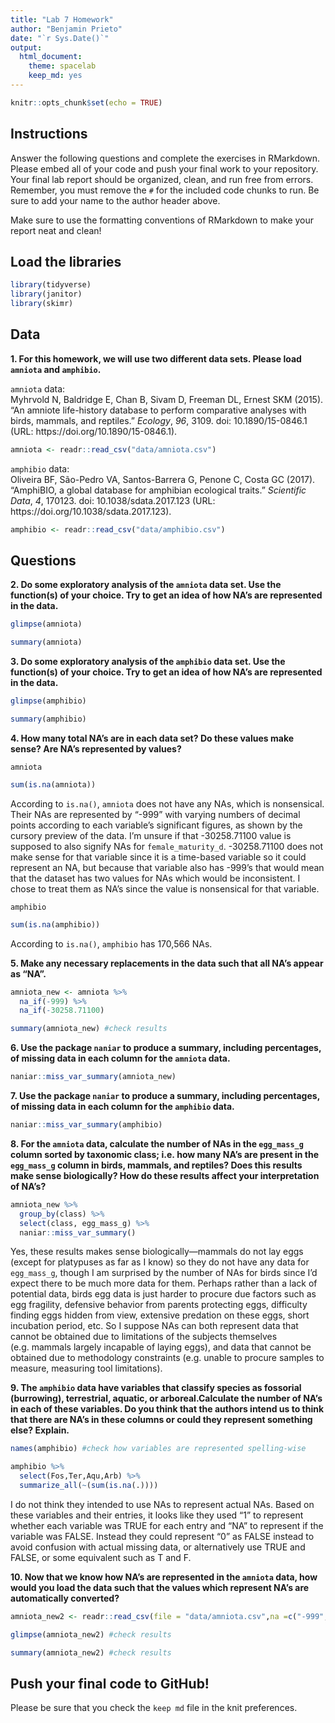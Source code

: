 ```yaml
---
title: "Lab 7 Homework"
author: "Benjamin Prieto"
date: "`r Sys.Date()`"
output:
  html_document: 
    theme: spacelab
    keep_md: yes
---
```


```r
knitr::opts_chunk$set(echo = TRUE)
```

## Instructions
Answer the following questions and complete the exercises in RMarkdown. Please embed all of your code and push your final work to your repository. Your final lab report should be organized, clean, and run free from errors. Remember, you must remove the `#` for the included code chunks to run. Be sure to add your name to the author header above.  

Make sure to use the formatting conventions of RMarkdown to make your report neat and clean!  

## Load the libraries
```r
library(tidyverse)
library(janitor)
library(skimr)
``` 

## Data
**1. For this homework, we will use two different data sets. Please load `amniota` and `amphibio`.**  

`amniota` data:  
Myhrvold N, Baldridge E, Chan B, Sivam D, Freeman DL, Ernest SKM (2015). “An amniote life-history
database to perform comparative analyses with birds, mammals, and reptiles.” _Ecology_, *96*, 3109.
doi: 10.1890/15-0846.1 (URL: https://doi.org/10.1890/15-0846.1).
```r
amniota <- readr::read_csv("data/amniota.csv")
```

`amphibio` data:  
Oliveira BF, São-Pedro VA, Santos-Barrera G, Penone C, Costa GC (2017). “AmphiBIO, a global database
for amphibian ecological traits.” _Scientific Data_, *4*, 170123. doi: 10.1038/sdata.2017.123 (URL:
https://doi.org/10.1038/sdata.2017.123).
```r
amphibio <- readr::read_csv("data/amphibio.csv")
```

## Questions  
**2. Do some exploratory analysis of the `amniota` data set. Use the function(s) of your choice. Try to get an idea of how NA's are represented in the data.**  
```r
glimpse(amniota)
```

```r
summary(amniota)
```


**3. Do some exploratory analysis of the `amphibio` data set. Use the function(s) of your choice. Try to get an idea of how NA's are represented in the data.**  
```r
glimpse(amphibio)
```

```r
summary(amphibio)
```


**4. How many total NA's are in each data set? Do these values make sense? Are NA's represented by values?**   

`amniota`  
```r
sum(is.na(amniota))
```

According to `is.na()`, `amniota` does not have any NAs, which is nonsensical. Their NAs are represented by "-999" with varying numbers of decimal points according to each variable's significant figures, as shown by the cursory preview of the data. I'm unsure if that -30258.71100 value is supposed to also signify NAs for `female_maturity_d`. -30258.71100 does not make sense for that variable since it is a time-based variable so it could represent an NA, but because that variable also has -999's that would mean that the dataset has two values for NAs which would be inconsistent. I chose to treat them as NA's since the value is nonsensical for that variable.

`amphibio`  
```r
sum(is.na(amphibio))
```

According to `is.na()`, `amphibio` has 170,566 NAs.


**5. Make any necessary replacements in the data such that all NA's appear as "NA".**   
```r
amniota_new <- amniota %>% 
  na_if(-999) %>% 
  na_if(-30258.71100)
```

```r
summary(amniota_new) #check results
```


**6. Use the package `naniar` to produce a summary, including percentages, of missing data in each column for the `amniota` data.**  
```r
naniar::miss_var_summary(amniota_new)
```

**7. Use the package `naniar` to produce a summary, including percentages, of missing data in each column for the `amphibio` data.**
```r
naniar::miss_var_summary(amphibio)
```

**8. For the `amniota` data, calculate the number of NAs in the `egg_mass_g` column sorted by taxonomic class; i.e. how many NA's are present in the `egg_mass_g` column in birds, mammals, and reptiles? Does this results make sense biologically? How do these results affect your interpretation of NA's?**  
```r
amniota_new %>% 
  group_by(class) %>% 
  select(class, egg_mass_g) %>% 
  naniar::miss_var_summary()
```

Yes, these results makes sense biologically—mammals do not lay eggs (except for platypuses as far as I know) so they do not have any data for `egg_mass_g`, though I am surprised by the number of NAs for birds since I'd expect there to be much more data for them. Perhaps rather than a lack of potential data, birds egg data is just harder to procure due factors such as egg fragility, defensive behavior from parents protecting eggs, difficulty finding eggs hidden from view, extensive predation on these eggs, short incubation period, etc. So I suppose NAs can both represent data that cannot be obtained due to limitations of the subjects themselves (e.g. mammals largely incapable of laying eggs), and data that cannot be obtained due to methodology constraints (e.g. unable to procure samples to measure, measuring tool limitations).


**9. The `amphibio` data have variables that classify species as fossorial (burrowing), terrestrial, aquatic, or arboreal.Calculate the number of NA's in each of these variables. Do you think that the authors intend us to think that there are NA's in these columns or could they represent something else? Explain.**
```r
names(amphibio) #check how variables are represented spelling-wise
```

```r
amphibio %>% 
  select(Fos,Ter,Aqu,Arb) %>% 
  summarize_all(~(sum(is.na(.))))
```

I do not think they intended to use NAs to represent actual NAs. Based on these variables and their entries, it looks like they used "1" to represent whether each variable was TRUE for each entry and "NA" to represent if the variable was FALSE. Instead they could represent "0" as FALSE instead to avoid confusion with actual missing data, or alternatively use TRUE and FALSE, or some equivalent such as T and F.


**10. Now that we know how NA's are represented in the `amniota` data, how would you load the data such that the values which represent NA's are automatically converted?**
```r
amniota_new2 <- readr::read_csv(file = "data/amniota.csv",na =c("-999","-30258.711"))
```

```r
glimpse(amniota_new2) #check results
```

```r
summary(amniota_new2) #check results
```


## Push your final code to GitHub!
Please be sure that you check the `keep md` file in the knit preferences.  